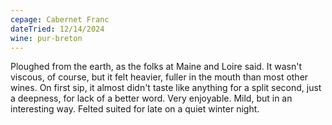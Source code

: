 ```yaml
---
cepage: Cabernet Franc
dateTried: 12/14/2024
wine: pur-breton
---
```


Ploughed from the earth, as the folks at Maine and Loire said. It wasn't
viscous, of course, but it felt heavier, fuller in the mouth than most other
wines. On first sip, it almost didn't taste like anything for a split second,
just a deepness, for lack of a better word. Very enjoyable. Mild, but in an
interesting way. Felted suited for late on a quiet winter night.
